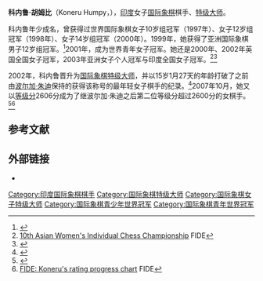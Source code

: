 {{Infobox chess player
|name = 科内鲁·胡姆比
|image = HumpyKoneru.jpg
|caption = 摄于2012年
|birthname = Koneru Humpy
|country = India
|birth_date = {{Birth date and age|1987|3|31}}
|birth_place = 
|death_date = 
|death_place = 
|title = [[国际象棋特级大师|特级大师]]
|worldchampion = 
|womensworldchampion = 
|rating =
|peakrating = 2623（2009年7月）
|FideID = 5008123
}}
'''科内鲁·胡姆比'''（Koneru Humpy，{{bd|1987年|3月31日}}），[[印度|印度]]女子[[国际象棋|国际象棋]]棋手、[[国际象棋特级大师|特级大师]]。

科内鲁年少成名，曾获得过世界国际象棋女子10岁组冠军（1997年）、女子12岁组冠军（1998年）、女子14岁组冠军（2000年）。1999年，她获得了亚洲国际象棋男子12岁组冠军。<ref>{{cite web|title=Humpy on high!|url=http://www.rediff.com/sports/2001/aug/30humpy.htm|website=[[Rediff.com|Rediff.com]]|accessdate=18 January 2016|date=2001-08-30|archive-date=2020-06-16|archive-url=https://web.archive.org/web/20200616103544/https://www.rediff.com/sports/2001/aug/30humpy.htm|dead-url=no}}</ref>2001年，成为世界青年女子冠军。她还是2000年、2002年英国全国女子冠军，2003年亚洲女子个人冠军与印度全国女子冠军。<ref>[http://www.fide.com/index.php?option=com_fidecalendar&view=archiveview&aid=90 10th Asian Women's Individual Chess Championship] {{Wayback|url=http://www.fide.com/index.php?option=com_fidecalendar&view=archiveview&aid=90 |date=20180925220024 }} FIDE</ref><ref>{{cite web|url=http://www.theweekinchess.com/html/twic471.html#7|title=TWIC 471: Indian Women's National A Championships|publisher=The Week in Chess|last=Crowther|first=Mark|date=17 November 2003|accessdate=15 September 2015|archive-date=2020-02-25|archive-url=https://web.archive.org/web/20200225150038/http://theweekinchess.com/html/twic471.html#7|dead-url=no}}</ref>

2002年，科内鲁晋升为[[国际象棋特级大师|国际象棋特级大师]]，并以15岁1月27天的年龄打破了之前由[[波尔加·朱迪|波尔加·朱迪]]保持的获得该称号的最年轻女子棋手的纪录。<ref>{{cite web|url=http://www.chessbase.com/newsdetail.asp?newsid=333|title=Humpy beats Judit Polgar by three months|work=Chess News|accessdate=17 February 2015|archive-date=2012-11-09|archive-url=https://web.archive.org/web/20121109092347/http://chessbase.com/newsdetail.asp?newsid=333|dead-url=no}}</ref>2007年10月，她又以[[等级分|等级分]]2606分成为了继波尔加·朱迪之后第二位等级分超过2600分的女棋手。<ref>{{cite web|url=http://www.chessbase.com/newsdetail.asp?newsid=4159|title=Anand crosses 2800 and leads the October 2007 FIDE ratings|work=Chess News|accessdate=17 February 2015|archive-date=2012-11-09|archive-url=https://web.archive.org/web/20121109100218/http://chessbase.com/newsdetail.asp?newsid=4159|dead-url=no}}</ref><ref>[http://www.fide.com/ratings/top_files.phtml?id=5008123 FIDE: Koneru's rating progress chart] {{Wayback|url=http://www.fide.com/ratings/top_files.phtml?id=5008123 |date=20210125132228 }} FIDE</ref>

== 参考文献  ==
{{reflist}}

== 外部链接 ==
*{{chessgames player|id=49497}}

{{start box}}
{{succession box 
|before= [[李若凡|李若凡]] 
|title=  [[亚洲国际象棋锦标赛|亚洲国际象棋女子冠军]] 
|years=  2003年
|after=  [[王瑜_(国际象棋)|王瑜]]
}}
{{end box}}

{{DEFAULTSORT:Koneru, Humpy}}
[[Category:印度国际象棋棋手|Category:印度国际象棋棋手]]
[[Category:国际象棋特级大师|Category:国际象棋特级大师]]
[[Category:国际象棋女子特级大师|Category:国际象棋女子特级大师]]
[[Category:国际象棋青少年世界冠军|Category:国际象棋青少年世界冠军]]
[[Category:国际象棋青年世界冠军|Category:国际象棋青年世界冠军]]